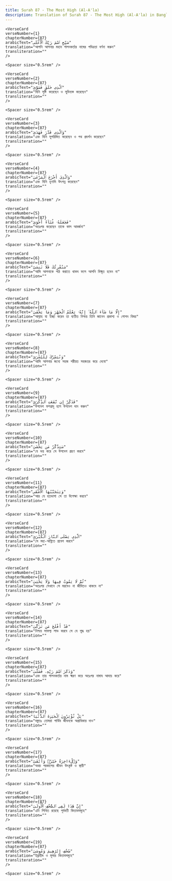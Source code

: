 ```yaml
---
title: Surah 87 - The Most High (Al-A'la)  
description: Translation of Surah 87 - The Most High (Al-A'la) in Bangla
---
```







    <VerseCard 
    verseNumber={1}
    chapterNumber={87}
    arabicText="سَبِّحِ ٱسْمَ رَبِّكَ ٱلْأَعْلَى"
    translation="আপনি আপনার মহান পালনকর্তার নামের পবিত্রতা বর্ণনা করুন"
    transliteration=""
    />

    <Spacer size="0.5rem" />
                
    <VerseCard 
    verseNumber={2}
    chapterNumber={87}
    arabicText="ٱلَّذِى خَلَقَ فَسَوَّىٰ"
    translation="যিনি সৃষ্টি করেছেন ও সুবিন্যস্ত করেছেন"
    transliteration=""
    />

    <Spacer size="0.5rem" />
                
    <VerseCard 
    verseNumber={3}
    chapterNumber={87}
    arabicText="وَٱلَّذِى قَدَّرَ فَهَدَىٰ"
    translation="এবং যিনি সুপরিমিত করেছেন ও পথ প্রদর্শন করেছেন"
    transliteration=""
    />

    <Spacer size="0.5rem" />
                
    <VerseCard 
    verseNumber={4}
    chapterNumber={87}
    arabicText="وَٱلَّذِىٓ أَخْرَجَ ٱلْمَرْعَىٰ"
    translation="এবং যিনি তৃণাদি উৎপন্ন করেছেন"
    transliteration=""
    />

    <Spacer size="0.5rem" />
                
    <VerseCard 
    verseNumber={5}
    chapterNumber={87}
    arabicText="فَجَعَلَهُۥ غُثَآءً أَحْوَىٰ"
    translation="অতঃপর করেছেন তাকে কাল আবর্জনা"
    transliteration=""
    />

    <Spacer size="0.5rem" />
                
    <VerseCard 
    verseNumber={6}
    chapterNumber={87}
    arabicText="سَنُقْرِئُكَ فَلَا تَنسَىٰٓ"
    translation="আমি আপনাকে পাঠ করাতে থাকব ফলে আপনি বিস্মৃত হবেন না"
    transliteration=""
    />

    <Spacer size="0.5rem" />
                
    <VerseCard 
    verseNumber={7}
    chapterNumber={87}
    arabicText="إِلَّا مَا شَآءَ ٱللَّهُ ۚ إِنَّهُۥ يَعْلَمُ ٱلْجَهْرَ وَمَا يَخْفَىٰ"
    translation="আল্লাহ যা ইচ্ছা করেন তা ব্যতীত নিশ্চয় তিনি জানেন প্রকাশ্য ও গোপন বিষয়"
    transliteration=""
    />

    <Spacer size="0.5rem" />
                
    <VerseCard 
    verseNumber={8}
    chapterNumber={87}
    arabicText="وَنُيَسِّرُكَ لِلْيُسْرَىٰ"
    translation="আমি আপনার জন্যে সহজ শরীয়ত সহজতর করে দেবো"
    transliteration=""
    />

    <Spacer size="0.5rem" />
                
    <VerseCard 
    verseNumber={9}
    chapterNumber={87}
    arabicText="فَذَكِّرْ إِن نَّفَعَتِ ٱلذِّكْرَىٰ"
    translation="উপদেশ ফলপ্রসূ হলে উপদেশ দান করুন"
    transliteration=""
    />

    <Spacer size="0.5rem" />
                
    <VerseCard 
    verseNumber={10}
    chapterNumber={87}
    arabicText="سَيَذَّكَّرُ مَن يَخْشَىٰ"
    translation="যে ভয় করে সে উপদেশ গ্রহণ করবে"
    transliteration=""
    />

    <Spacer size="0.5rem" />
                
    <VerseCard 
    verseNumber={11}
    chapterNumber={87}
    arabicText="وَيَتَجَنَّبُهَا ٱلْأَشْقَى"
    translation="আর যে হতভাগা সে তা উপেক্ষা করবে"
    transliteration=""
    />

    <Spacer size="0.5rem" />
                
    <VerseCard 
    verseNumber={12}
    chapterNumber={87}
    arabicText="ٱلَّذِى يَصْلَى ٱلنَّارَ ٱلْكُبْرَىٰ"
    translation="সে মহা-অগ্নিতে প্রবেশ করবে"
    transliteration=""
    />

    <Spacer size="0.5rem" />
                
    <VerseCard 
    verseNumber={13}
    chapterNumber={87}
    arabicText="ثُمَّ لَا يَمُوتُ فِيهَا وَلَا يَحْيَىٰ"
    translation="অতঃপর সেখানে সে মরবেও না জীবিতও থাকবে না"
    transliteration=""
    />

    <Spacer size="0.5rem" />
                
    <VerseCard 
    verseNumber={14}
    chapterNumber={87}
    arabicText="قَدْ أَفْلَحَ مَن تَزَكَّىٰ"
    translation="নিশ্চয় সাফল্য লাভ করবে সে যে শুদ্ধ হয়"
    transliteration=""
    />

    <Spacer size="0.5rem" />
                
    <VerseCard 
    verseNumber={15}
    chapterNumber={87}
    arabicText="وَذَكَرَ ٱسْمَ رَبِّهِۦ فَصَلَّىٰ"
    translation="এবং তার পালনকর্তার নাম স্মরণ করে অতঃপর নামায আদায় করে"
    transliteration=""
    />

    <Spacer size="0.5rem" />
                
    <VerseCard 
    verseNumber={16}
    chapterNumber={87}
    arabicText="بَلْ تُؤْثِرُونَ ٱلْحَيَوٰةَ ٱلدُّنْيَا"
    translation="বস্তুতঃ তোমরা পার্থিব জীবনকে অগ্রাধিকার দাও"
    transliteration=""
    />

    <Spacer size="0.5rem" />
                
    <VerseCard 
    verseNumber={17}
    chapterNumber={87}
    arabicText="وَٱلْءَاخِرَةُ خَيْرٌۭ وَأَبْقَىٰٓ"
    translation="অথচ পরকালের জীবন উৎকৃষ্ট ও স্থায়ী"
    transliteration=""
    />

    <Spacer size="0.5rem" />
                
    <VerseCard 
    verseNumber={18}
    chapterNumber={87}
    arabicText="إِنَّ هَٰذَا لَفِى ٱلصُّحُفِ ٱلْأُولَىٰ"
    translation="এটা লিখিত রয়েছে পূর্ববতী কিতাবসমূহে"
    transliteration=""
    />

    <Spacer size="0.5rem" />
                
    <VerseCard 
    verseNumber={19}
    chapterNumber={87}
    arabicText="صُحُفِ إِبْرَٰهِيمَ وَمُوسَىٰ"
    translation="ইব্রাহীম ও মূসার কিতাবসমূহে"
    transliteration=""
    />

    <Spacer size="0.5rem" />
                